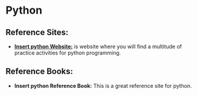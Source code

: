 # Python {#python}
## Reference Sites:
+ [**Insert python Website:**](https://www.perfect-english-grammar.com) is website where you will find a multitude of practice activities for python programming.


## Reference Books:

+ **Insert python Reference Book:** This is a great reference site for python.
